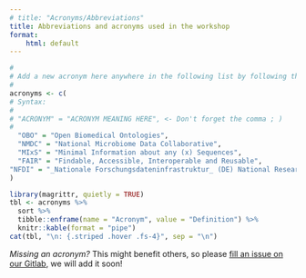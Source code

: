 ```yaml
---
# title: "Acronyms/Abbreviations"
title: Abbreviations and acronyms used in the workshop
format:
    html: default
---
```


```r
#
# Add a new acronym here anywhere in the following list by following the syntax
#
acronyms <- c(
# Syntax:
#
# "ACRONYM" = "ACRONYM MEANING HERE", <- Don't forget the comma ; )
#
  "OBO" = "Open Biomedical Ontologies",
  "NMDC" = "National Microbiome Data Collaborative",
  "MIxS" = "Minimal Information about any (x) Sequences",
  "FAIR" = "Findable, Accessible, Interoperable and Reusable",
"NFDI" = "_Nationale Forschungsdateninfrastruktur_ (DE) National Research Data Infrastructure (EN)"
)
```

```r
library(magrittr, quietly = TRUE)
tbl <- acronyms %>% 
  sort %>% 
  tibble::enframe(name = "Acronym", value = "Definition") %>% 
  knitr::kable(format = "pipe")
cat(tbl, "\n: {.striped .hover .fs-4}", sep = "\n")
```


*Missing an acronym?* This might benefit others, so please [fill an issue on our Gitlab](https://git.rwth-aachen.de/clavellab/workshop-biometadata-01/-/issues/new?issuable_template=new_acronym), we will add it soon!
